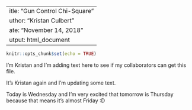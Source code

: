  ---
title: "Gun Control Chi-Square"
author: "Kristan Culbert"
date: "November 14, 2018"
output: html_document
---

```r
knitr::opts_chunk$set(echo = TRUE)
```

I'm Kristan and I'm adding text here to see if my collaborators can get this file. 

It's Kristan again and I'm updating some text. 

Today is Wednesday and I'm very excited that tomorrow is Thursday because that means it's almost Friday :D